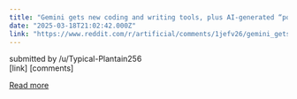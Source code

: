```yaml
---
title: "Gemini gets new coding and writing tools, plus AI-generated “podcasts”"
date: "2025-03-18T21:02:42.000Z"
link: "https://www.reddit.com/r/artificial/comments/1jefv26/gemini_gets_new_coding_and_writing_tools_plus/"
---
```


submitted by    /u/Typical-Plantain256  
 [link]   [comments]

[Read more](https://www.reddit.com/r/artificial/comments/1jefv26/gemini_gets_new_coding_and_writing_tools_plus/)
